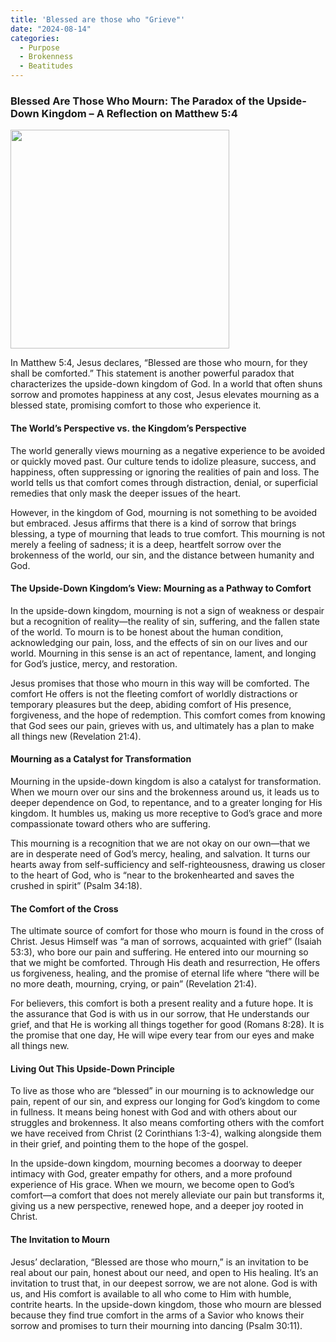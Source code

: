 ```yaml
---
title: 'Blessed are those who "Grieve"'
date: "2024-08-14"
categories:
  - Purpose
  - Brokenness
  - Beatitudes 
---
```


### Blessed Are Those Who Mourn: The Paradox of the Upside-Down Kingdom – A Reflection on Matthew 5:4

![](grieving.webp){fig-align="center" width="350"}

In Matthew 5:4, Jesus declares, “Blessed are those who mourn, for they shall be comforted.” This statement is another powerful paradox that characterizes the upside-down kingdom of God. In a world that often shuns sorrow and promotes happiness at any cost, Jesus elevates mourning as a blessed state, promising comfort to those who experience it.

#### The World’s Perspective vs. the Kingdom’s Perspective

The world generally views mourning as a negative experience to be avoided or quickly moved past. Our culture tends to idolize pleasure, success, and happiness, often suppressing or ignoring the realities of pain and loss. The world tells us that comfort comes through distraction, denial, or superficial remedies that only mask the deeper issues of the heart.

However, in the kingdom of God, mourning is not something to be avoided but embraced. Jesus affirms that there is a kind of sorrow that brings blessing, a type of mourning that leads to true comfort. This mourning is not merely a feeling of sadness; it is a deep, heartfelt sorrow over the brokenness of the world, our sin, and the distance between humanity and God.

#### The Upside-Down Kingdom’s View: Mourning as a Pathway to Comfort

In the upside-down kingdom, mourning is not a sign of weakness or despair but a recognition of reality—the reality of sin, suffering, and the fallen state of the world. To mourn is to be honest about the human condition, acknowledging our pain, loss, and the effects of sin on our lives and our world. Mourning in this sense is an act of repentance, lament, and longing for God’s justice, mercy, and restoration.

Jesus promises that those who mourn in this way will be comforted. The comfort He offers is not the fleeting comfort of worldly distractions or temporary pleasures but the deep, abiding comfort of His presence, forgiveness, and the hope of redemption. This comfort comes from knowing that God sees our pain, grieves with us, and ultimately has a plan to make all things new (Revelation 21:4).

#### Mourning as a Catalyst for Transformation

Mourning in the upside-down kingdom is also a catalyst for transformation. When we mourn over our sins and the brokenness around us, it leads us to deeper dependence on God, to repentance, and to a greater longing for His kingdom. It humbles us, making us more receptive to God’s grace and more compassionate toward others who are suffering.

This mourning is a recognition that we are not okay on our own—that we are in desperate need of God's mercy, healing, and salvation. It turns our hearts away from self-sufficiency and self-righteousness, drawing us closer to the heart of God, who is “near to the brokenhearted and saves the crushed in spirit” (Psalm 34:18).

#### The Comfort of the Cross

The ultimate source of comfort for those who mourn is found in the cross of Christ. Jesus Himself was “a man of sorrows, acquainted with grief” (Isaiah 53:3), who bore our pain and suffering. He entered into our mourning so that we might be comforted. Through His death and resurrection, He offers us forgiveness, healing, and the promise of eternal life where “there will be no more death, mourning, crying, or pain” (Revelation 21:4).

For believers, this comfort is both a present reality and a future hope. It is the assurance that God is with us in our sorrow, that He understands our grief, and that He is working all things together for good (Romans 8:28). It is the promise that one day, He will wipe every tear from our eyes and make all things new.

#### Living Out This Upside-Down Principle

To live as those who are “blessed” in our mourning is to acknowledge our pain, repent of our sin, and express our longing for God’s kingdom to come in fullness. It means being honest with God and with others about our struggles and brokenness. It also means comforting others with the comfort we have received from Christ (2 Corinthians 1:3-4), walking alongside them in their grief, and pointing them to the hope of the gospel.

In the upside-down kingdom, mourning becomes a doorway to deeper intimacy with God, greater empathy for others, and a more profound experience of His grace. When we mourn, we become open to God’s comfort—a comfort that does not merely alleviate our pain but transforms it, giving us a new perspective, renewed hope, and a deeper joy rooted in Christ.

#### The Invitation to Mourn

Jesus’ declaration, “Blessed are those who mourn,” is an invitation to be real about our pain, honest about our need, and open to His healing. It’s an invitation to trust that, in our deepest sorrow, we are not alone. God is with us, and His comfort is available to all who come to Him with humble, contrite hearts. In the upside-down kingdom, those who mourn are blessed because they find true comfort in the arms of a Savior who knows their sorrow and promises to turn their mourning into dancing (Psalm 30:11).
